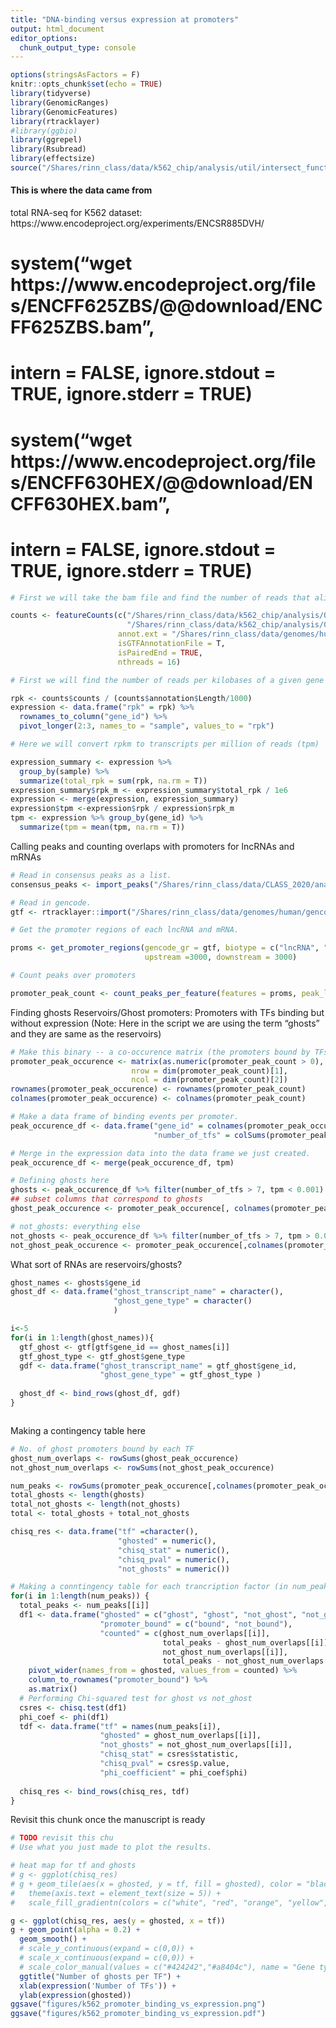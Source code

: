 ```yaml
---
title: "DNA-binding versus expression at promoters"
output: html_document
editor_options:
  chunk_output_type: console
---
```



```r
options(stringsAsFactors = F)
knitr::opts_chunk$set(echo = TRUE)
library(tidyverse)
library(GenomicRanges)
library(GenomicFeatures)
library(rtracklayer)
#library(ggbio)
library(ggrepel)
library(Rsubread)
library(effectsize)
source("/Shares/rinn_class/data/k562_chip/analysis/util/intersect_functions.R")
```


#### This is where the data came from

total RNA-seq for K562 dataset: https://www.encodeproject.org/experiments/ENCSR885DVH/

# system("wget https://www.encodeproject.org/files/ENCFF625ZBS/@@download/ENCFF625ZBS.bam",
#        intern = FALSE, ignore.stdout = TRUE, ignore.stderr = TRUE)
# system("wget https://www.encodeproject.org/files/ENCFF630HEX/@@download/ENCFF630HEX.bam",
#        intern = FALSE, ignore.stdout = TRUE, ignore.stderr = TRUE)


```r

# First we will take the bam file and find the number of reads that align over mRNA and lncRNA gene-bodies 

counts <- featureCounts(c("/Shares/rinn_class/data/k562_chip/analysis/09_expression/ENCFF625ZBS.bam",
                          "/Shares/rinn_class/data/k562_chip/analysis/09_expression/ENCFF630HEX.bam"),
                        annot.ext = "/Shares/rinn_class/data/genomes/human/gencode/v32/gencode.v32.annotation.gtf",
                        isGTFAnnotationFile = T,
                        isPairedEnd = TRUE,
                        nthreads = 16)

# First we will find the number of reads per kilobases of a given gene body (rpkm).

rpk <- counts$counts / (counts$annotation$Length/1000)
expression <- data.frame("rpk" = rpk) %>%
  rownames_to_column("gene_id") %>%
  pivot_longer(2:3, names_to = "sample", values_to = "rpk")

# Here we will convert rpkm to transcripts per million of reads (tpm)

expression_summary <- expression %>%
  group_by(sample) %>%
  summarize(total_rpk = sum(rpk, na.rm = T))
expression_summary$rpk_m <- expression_summary$total_rpk / 1e6
expression <- merge(expression, expression_summary)
expression$tpm <-expression$rpk / expression$rpk_m
tpm <- expression %>% group_by(gene_id) %>%
  summarize(tpm = mean(tpm, na.rm = T))
```

Calling peaks and counting overlaps with promoters for lncRNAs and mRNAs

```r
# Read in consensus peaks as a list.
consensus_peaks <- import_peaks("/Shares/rinn_class/data/CLASS_2020/analysis/01_consensus_peaks/results/")

# Read in gencode.
gtf <- rtracklayer::import("/Shares/rinn_class/data/genomes/human/gencode/v32/gencode.v32.annotation.gtf")

# Get the promoter regions of each lncRNA and mRNA.

proms <- get_promoter_regions(gencode_gr = gtf, biotype = c("lncRNA", "protein_coding"),
                              upstream =3000, downstream = 3000)

# Count peaks over promoters

promoter_peak_count <- count_peaks_per_feature(features = proms, peak_list = consensus_peaks )
```

Finding ghosts
Reservoirs/Ghost promoters: Promoters with TFs binding but without expression (Note: Here in the script we are using the term "ghosts" and they are same as the reservoirs)
```r
# Make this binary -- a co-occurence matrix (the promoters bound by TFs).
promoter_peak_occurence <- matrix(as.numeric(promoter_peak_count > 0),
                           nrow = dim(promoter_peak_count)[1],
                           ncol = dim(promoter_peak_count)[2])
rownames(promoter_peak_occurence) <- rownames(promoter_peak_count)
colnames(promoter_peak_occurence) <- colnames(promoter_peak_count)

# Make a data frame of binding events per promoter.
peak_occurence_df <- data.frame("gene_id" = colnames(promoter_peak_occurence),
                                "number_of_tfs" = colSums(promoter_peak_occurence))

# Merge in the expression data into the data frame we just created.
peak_occurence_df <- merge(peak_occurence_df, tpm)

# Defining ghosts here
ghosts <- peak_occurence_df %>% filter(number_of_tfs > 7, tpm < 0.001)
## subset columns that correspond to ghosts
ghost_peak_occurence <- promoter_peak_occurence[, colnames(promoter_peak_occurence) %in% ghosts$gene_id]

# not_ghosts: everything else
not_ghosts <- peak_occurence_df %>% filter(number_of_tfs > 7, tpm > 0.001)
not_ghost_peak_occurence <- promoter_peak_occurence[,colnames(promoter_peak_occurence) %in% not_ghosts$gene_id]
```

What sort of RNAs are reservoirs/ghosts?
```r
ghost_names <- ghosts$gene_id
ghost_df <- data.frame("ghost_transcript_name" = character(),
                       "ghost_gene_type" = character()
                       )

i<-5
for(i in 1:length(ghost_names)){
  gtf_ghost <- gtf[gtf$gene_id == ghost_names[i]]
  gtf_ghost_type <- gtf_ghost$gene_type
  gdf <- data.frame("ghost_transcript_name" = gtf_ghost$gene_id,
                    "ghost_gene_type" = gtf_ghost_type )
  
  ghost_df <- bind_rows(ghost_df, gdf)
}



```



Making a contingency table here
```r
# No. of ghost promoters bound by each TF
ghost_num_overlaps <- rowSums(ghost_peak_occurence)
not_ghost_num_overlaps <- rowSums(not_ghost_peak_occurence)

num_peaks <- rowSums(promoter_peak_occurence[,colnames(promoter_peak_occurence)%in% c(colnames(ghost_peak_occurence), colnames(not_ghost_peak_occurence))])
total_ghosts <- length(ghosts)
total_not_ghosts <- length(not_ghosts)
total <- total_ghosts + total_not_ghosts

chisq_res <- data.frame("tf" =character(),
                        "ghosted" = numeric(),
                        "chisq_stat" = numeric(),
                        "chisq_pval" = numeric(),
                        "not_ghosts" = numeric())

# Making a conntingency table for each trancription factor (in num_peaks list)
for(i in 1:length(num_peaks)) {
  total_peaks <- num_peaks[[i]]
  df1 <- data.frame("ghosted" = c("ghost", "ghost", "not_ghost", "not_ghost"),
                    "promoter_bound" = c("bound", "not_bound"),
                    "counted" = c(ghost_num_overlaps[[i]],
                                  total_peaks - ghost_num_overlaps[[i]],
                                  not_ghost_num_overlaps[[i]], 
                                  total_peaks - not_ghost_num_overlaps[[i]])) %>%
    pivot_wider(names_from = ghosted, values_from = counted) %>%
    column_to_rownames("promoter_bound") %>%
    as.matrix()
  # Performing Chi-squared test for ghost vs not_ghost
  csres <- chisq.test(df1)
  phi_coef <- phi(df1)
  tdf <- data.frame("tf" = names(num_peaks[i]),
                    "ghosted" = ghost_num_overlaps[[i]],
                    "not_ghosts" = not_ghost_num_overlaps[[i]],
                    "chisq_stat" = csres$statistic,
                    "chisq_pval" = csres$p.value,
                    "phi_coefficient" = phi_coef$phi)
  
  chisq_res <- bind_rows(chisq_res, tdf)
}
```

Revisit this chunk once the manuscript is ready
```r
# TODO revisit this chu
# Use what you just made to plot the results.

# heat map for tf and ghosts
# g <- ggplot(chisq_res)
# g + geom_tile(aes(x = ghosted, y = tf, fill = ghosted), color = "black", size = 0.1) +
#   theme(axis.text = element_text(size = 5)) +
#   scale_fill_gradientn(colors = c("white", "red", "orange", "yellow", "green","turquoise", "blue", "purple"))

g <- ggplot(chisq_res, aes(y = ghosted, x = tf))
g + geom_point(alpha = 0.2) +
  geom_smooth() +
  # scale_y_continuous(expand = c(0,0)) +
  # scale_x_continuous(expand = c(0,0)) +
  # scale_color_manual(values = c("#424242","#a8404c"), name = "Gene type") +
  ggtitle("Number of ghosts per TF") +
  xlab(expression('Number of TFs')) +
  ylab(expression(ghosted))
ggsave("figures/k562_promoter_binding_vs_expression.png")
ggsave("figures/k562_promoter_binding_vs_expression.pdf")
```
